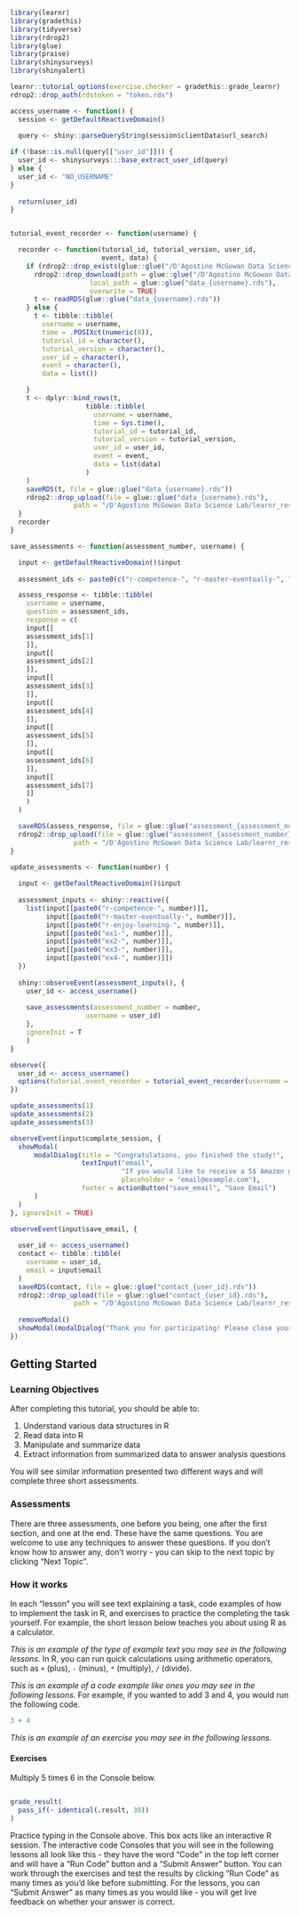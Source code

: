 ```r
library(learnr)
library(gradethis)
library(tidyverse)
library(rdrop2)
library(glue)
library(praise)
library(shinysurveys)
library(shinyalert)
```

```r

learnr::tutorial_options(exercise.checker = gradethis::grade_learnr)
rdrop2::drop_auth(rdstoken = "token.rds")

access_username <- function() {
  session <- getDefaultReactiveDomain()
  
  query <- shiny::parseQueryString(session$clientData$url_search)

if (!base::is.null(query[["user_id"]])) {
  user_id <- shinysurveys:::base_extract_user_id(query)
} else {
  user_id <- "NO_USERNAME"
}
  
  return(user_id)
}


tutorial_event_recorder <- function(username) {

  recorder <- function(tutorial_id, tutorial_version, user_id,
                       event, data) {
    if (rdrop2::drop_exists(glue::glue("/D'Agostino McGowan Data Science Lab/learnr_results/data_{username}.rds"))) {
      rdrop2::drop_download(path = glue::glue("/D'Agostino McGowan Data Science Lab/learnr_results/data_{username}.rds"),
                    local_path = glue::glue("data_{username}.rds"),
                    overwrite = TRUE)
      t <- readRDS(glue::glue("data_{username}.rds"))
    } else {
      t <- tibble::tibble(
        username = username,
        time = .POSIXct(numeric(0)),
        tutorial_id = character(),
        tutorial_version = character(),
        user_id = character(),
        event = character(),
        data = list())

    }
    t <- dplyr::bind_rows(t,
                   tibble::tibble(
                     username = username,
                     time = Sys.time(),
                     tutorial_id = tutorial_id,
                     tutorial_version = tutorial_version,
                     user_id = user_id,
                     event = event,
                     data = list(data)
                   )
    )
    saveRDS(t, file = glue::glue("data_{username}.rds"))
    rdrop2::drop_upload(file = glue::glue("data_{username}.rds"),
                path = "/D'Agostino McGowan Data Science Lab/learnr_results/")
  }
  recorder
}

save_assessments <- function(assessment_number, username) {

  input <- getDefaultReactiveDomain()$input
    
  assessment_ids <- paste0(c("r-competence-", "r-master-eventually-", "r-enjoy-learning-", "ex1-", "ex2-", "ex3-", "ex4-"), assessment_number)

  assess_response <- tibble::tibble(
    username = username,
    question = assessment_ids,
    response = c(
    input[[
    assessment_ids[1]
    ]],
    input[[
    assessment_ids[2]
    ]],
    input[[
    assessment_ids[3]
    ]],
    input[[
    assessment_ids[4]
    ]],
    input[[
    assessment_ids[5]
    ]],
    input[[
    assessment_ids[6]
    ]],
    input[[
    assessment_ids[7]
    ]]
    )
  )

  saveRDS(assess_response, file = glue::glue("assessment_{assessment_number}_{username}.rds"))
  rdrop2::drop_upload(file = glue::glue("assessment_{assessment_number}_{username}.rds"),
                path = "/D'Agostino McGowan Data Science Lab/learnr_results/")
}

update_assessments <- function(number) {
  
  input <- getDefaultReactiveDomain()$input
  
  assessment_inputs <- shiny::reactive({
    list(input[[paste0("r-competence-", number)]],
         input[[paste0("r-master-eventually-", number)]],
         input[[paste0("r-enjoy-learning-", number)]],
         input[[paste0("ex1-", number)]],
         input[[paste0("ex2-", number)]],
         input[[paste0("ex3-", number)]],
         input[[paste0("ex4-", number)]])
  })
  
  shiny::observeEvent(assessment_inputs(), {
    user_id <- access_username()
  
    save_assessments(assessment_number = number, 
                   username = user_id)
    }, 
    ignoreInit = T
    )
}

```

```r

observe({
  user_id <- access_username()
  options(tutorial.event_recorder = tutorial_event_recorder(username = user_id))
})

update_assessments(1)
update_assessments(2)
update_assessments(3)

observeEvent(input$complete_session, {
  showModal(
      modalDialog(title = "Congratulations, you finished the study!",
                  textInput("email", 
                            "If you would like to receive a 5$ Amazon gift card, please provide your email.", 
                            placeholder = "email@example.com"),
                  footer = actionButton("save_email", "Save Email")
      )
  )
}, ignoreInit = TRUE)

observeEvent(input$save_email, {
  
  user_id <- access_username()
  contact <- tibble::tibble(
    username = user_id,
    email = input$email
  )
  saveRDS(contact, file = glue::glue("contact_{user_id}.rds"))
  rdrop2::drop_upload(file = glue::glue("contact_{user_id}.rds"),
                path = "/D'Agostino McGowan Data Science Lab/learnr_results/")
  
  removeModal()
  showModal(modalDialog("Thank you for participating! Please close your browser window now.", footer = NULL))
})

```

## Getting Started

### Learning Objectives

After completing this tutorial, you should be able to:

1.  Understand various data structures in R
2.  Read data into R
3.  Manipulate and summarize data
4.  Extract information from summarized data to answer analysis questions

You will see similar information presented two different ways and will complete three short assessments.

### Assessments

There are three assessments, one before you being, one after the first section, and one at the end. These have the same questions. You are welcome to use any techniques to answer these questions. If you don't know how to answer any, don't worry - you can skip to the next topic by clicking "Next Topic".

### How it works

In each "lesson" you will see text explaining a task, code examples of how to implement the task in R, and exercises to practice the completing the task yourself. For example, the short lesson below teaches you about using R as a calculator.

_This is an example of the type of example text you may see in the following lessons_. In R, you can run quick calculations using arithmetic operators, such as `+` (plus), `-` (minus), `*` (multiply), `/` (divide). 

_This is an example of a code example like ones you may see in the following lessons_. For example, if you wanted to add 3 and 4, you would run the following code.

```r
3 + 4
```

_This is an example of an exercise you may see in the following lessons._

#### Exercises

Multiply 5 times 6 in the Console below.

```r

```

```r
grade_result(
  pass_if(~ identical(.result, 30))
)
```

Practice typing in the Console above. This box acts like an interactive R session. The interactive code Consoles that you will see in the following lessons all look like this - they have the word "Code" in the top left corner and will have a "Run Code" button and a "Submit Answer" button. You can work through the exercises and test the results by clicking "Run Code" as many times as you'd like before submitting. For the lessons, you can "Submit Answer" as many times as you would like - you will get live feedback on whether your answer is correct. 